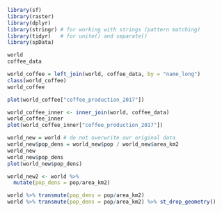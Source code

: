 


```r
library(sf)
library(raster)
library(dplyr)
library(stringr) # for working with strings (pattern matching)
library(tidyr)   # for unite() and separate()
library(spData)

world
coffee_data

world_coffee = left_join(world, coffee_data, by = "name_long")
class(world_coffee)
world_coffee

plot(world_coffee["coffee_production_2017"])

world_coffee_inner <- inner_join(world, coffee_data)
world_coffee_inner
plot(world_coffee_inner["coffee_production_2017"])
```

```r
world_new = world # do not overwrite our original data
world_new$pop_dens = world_new$pop / world_new$area_km2
world_new
world_new$pop_dens
plot(world_new$pop_dens)

world_new2 <- world %>%
  mutate(pop_dens = pop/area_km2)

world %>% transmute(pop_dens = pop/area_km2)
world %>% transmute(pop_dens = pop/area_km2) %>% st_drop_geometry()

```





